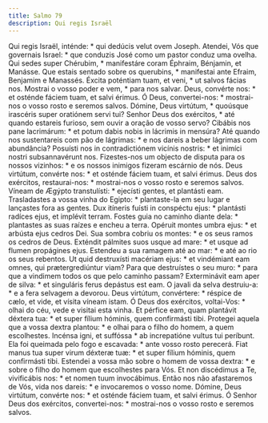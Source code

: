 ```yaml
---
title: Salmo 79
description: Qui regis Israël
---
```


<div class="side-by-side not-content">
  <span>Qui regis Israël, inténde: * qui dedúcis velut ovem Joseph.</span>
  <span>
    Atendei, Vós que governais Israel: * que conduzis José como um pastor conduz
    uma ovelha.
  </span>
  <span>
    Qui sedes super Chérubim, * manifestáre coram Éphraim, Bénjamin, et Manásse.
  </span>
  <span>
    Que estais sentado sobre os querubins, * manifestai ante Efraim, Benjamim e
    Manassés.
  </span>
  <span>Éxcita poténtiam tuam, et veni, * ut salvos fácias nos.</span>
  <span>Mostrai o vosso poder e vem, * para nos salvar.</span>
  <span>Deus, convérte nos: * et osténde fáciem tuam, et salvi érimus.</span>
  <span>
    Ó Deus, convertei-nos: * mostrai-nos o vosso rosto e seremos salvos.
  </span>
  <span>
    Dómine, Deus virtútum, * quoúsque irascéris super oratiónem servi tui?
  </span>
  <span>
    Senhor Deus dos exércitos, * até quando estareis furioso, sem ouvir a oração
    de vosso servo?
  </span>
  <span>
    Cibábis nos pane lacrimárum: * et potum dabis nobis in lácrimis in mensúra?
  </span>
  <span>
    Até quando nos sustentareis com pão de lágrimas: * e nos dareis a beber
    lágrimas com abundância?
  </span>
  <span>
    Posuísti nos in contradictiónem vicínis nostris: * et inimíci nostri
    subsannavérunt nos.
  </span>
  <span>
    Fizestes-nos um objecto de disputa para os nossos vizinhos: * e os nossos
    inimigos fizeram escárnio de nós.
  </span>
  <span>
    Deus virtútum, convérte nos: * et osténde fáciem tuam, et salvi érimus.
  </span>
  <span>
    Deus dos exércitos, restaurai-nos: * mostrai-nos o vosso rosto e seremos
    salvos.
  </span>
  <span>
    Víneam de Ægýpto transtulísti: * ejecísti gentes, et plantásti eam.
  </span>
  <span>
    Trasladastes a vossa vinha do Egipto: * plantaste-la em seu lugar e
    lançastes fora as gentes.
  </span>
  <span>
    Dux itíneris fuísti in conspéctu ejus: * plantásti radíces ejus, et implévit
    terram.
  </span>
  <span>
    Fostes guia no caminho diante dela: * plantastes as suas raízes e encheu a
    terra.
  </span>
  <span>Opéruit montes umbra ejus: * et arbústa ejus cedros Dei.</span>
  <span>Sua sombra cobriu os montes: * e os seus ramos os cedros de Deus.</span>
  <span>
    Exténdit pálmites suos usque ad mare: * et usque ad flumen propágines ejus.
  </span>
  <span>
    Estendeu a sua ramagem até ao mar: * e até ao rio os seus rebentos.
  </span>
  <span>
    Ut quid destruxísti macériam ejus: * et vindémiant eam omnes, qui
    prætergrediúntur viam?
  </span>
  <span>
    Para que destruístes o seu muro: * para que a vindimem todos os que pelo
    caminho passam?
  </span>
  <span>
    Exterminávit eam aper de silva: * et singuláris ferus depástus est eam.
  </span>
  <span>O javali da selva destruiu-a: * e a fera selvagem a devorou.</span>
  <span>
    Deus virtútum, convértere: * réspice de cælo, et vide, et vísita víneam
    istam.
  </span>
  <span>
    Ó Deus dos exércitos, voltai-Vos: * olhai do céu, vede e visitai esta vinha.
  </span>
  <span>
    Et pérfice eam, quam plantávit déxtera tua: * et super fílium hóminis, quem
    confirmásti tibi.
  </span>
  <span>
    Protegei aquela que a vossa dextra plantou: * e olhai para o filho do homem,
    a quem escolhestes.
  </span>
  <span>Incénsa igni, et suffóssa * ab increpatióne vultus tui períbunt.</span>
  <span>
    Ela foi queimada pelo fogo e escavada: * ante vosso rosto perecerá.
  </span>
  <span>
    Fiat manus tua super virum déxteræ tuæ: * et super fílium hóminis, quem
    confirmásti tibi.
  </span>
  <span>
    Estendei a vossa mão sobre o homem de vossa dextra: * e sobre o filho do
    homem que escolhestes para Vós.
  </span>
  <span>
    Et non discédimus a Te, vivificábis nos: * et nomen tuum invocábimus.
  </span>
  <span>
    Então nos não afastaremos de Vós, vida nos dareis: * e invocaremos o vosso
    nome.
  </span>
  <span>
    Dómine, Deus virtútum, convérte nos: * et osténde fáciem tuam, et salvi
    érimus.
  </span>
  <span>
    Ó Senhor Deus dos exércitos, convertei-nos: * mostrai-nos o vosso rosto e
    seremos salvos.
  </span>
</div>
